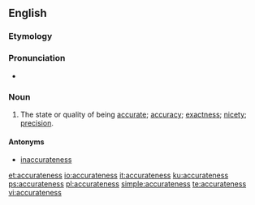 ==English==

===Etymology===
{{suffix|accurate|ness}}

===Pronunciation===
* {{a|US}} {{IPA|/ˈæk.jə.ɹət.nəs/}}

===Noun===
{{en-noun|-}}

# The state or quality of being [[accurate]]; [[accuracy]]; [[exactness]]; [[nicety]]; [[precision]].

====Antonyms====
* [[inaccurateness]]

[[et:accurateness]]
[[io:accurateness]]
[[it:accurateness]]
[[ku:accurateness]]
[[ps:accurateness]]
[[pl:accurateness]]
[[simple:accurateness]]
[[te:accurateness]]
[[vi:accurateness]]